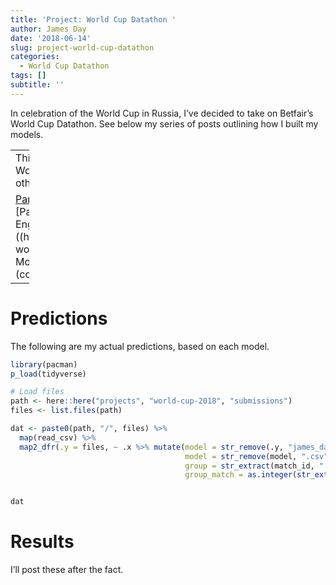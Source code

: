 ```yaml
---
title: 'Project: World Cup Datathon '
author: James Day
date: '2018-06-14'
slug: project-world-cup-datathon
categories:
  - World Cup Datathon
tags: []
subtitle: ''
---
```


In celebration of the World Cup in Russia, I've decided to take on Betfair's World Cup Datathon. See below my series of posts outlining how I built my models.

---
This is part of a series of posts on the World Cup Betfair datathon. See the links to others below.   
   
[Part 1 - Intro](https://plussixoneblog.com/post/football-world-cup-datathon-part-1)    
[Part 2 - Data Acquisition](https://plussixoneblog.com/post/football-world-cup-datathon-part-2)   
[Part 3 - Data Exploration and Feature Engineering]((https://plussixoneblog.com/post/football-world-cup-datathon-part-3)    
Part 4 - Models (coming soon)   
Part 5 - Review (coming soon)   
[Project Page]()

---

# Predictions
The following are my actual predictions, based on each model. 

```r
library(pacman)
p_load(tidyverse)

# Load files
path <- here::here("projects", "world-cup-2018", "submissions")
files <- list.files(path)

dat <- paste0(path, "/", files) %>%
  map(read_csv) %>%
  map2_dfr(.y = files, ~ .x %>% mutate(model = str_remove(.y, "james_day_"),
                                       model = str_remove(model, ".csv"),
                                       group = str_extract(match_id, "[[a-z]]"),
                                       group_match = as.integer(str_extract(match_id, "\\d+"))))


dat
```
# Results
I'll post these after the fact.